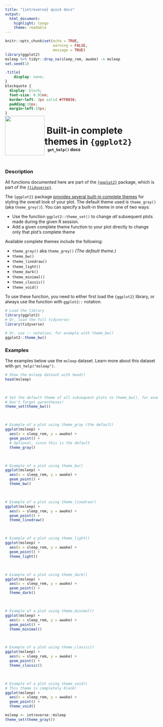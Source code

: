```yaml
---
title: "{introverse} quick docs"
output: 
  html_document:
    highlight: tango
    theme: readable
---
```



```r
knitr::opts_chunk$set(echo = TRUE, 
                      warning = FALSE, 
                      message = TRUE)
library(ggplot2)
msleep %>% tidyr::drop_na(sleep_rem, awake) -> msleep
set.seed(1)
```

```css
.title{
    display: none;
}
blockquote {
  display: block;
  font-size: 0.95em;
  border-left: 3px solid #7FB036;
  padding:10px;
  margin-left:10px;
}
```

<div>
<br>
 <img src = "logo.png" style = "float:left;height:130px;margin-top:-30px;">
 <span style = "font-weight:bold;font-size:30px;"> 
  &nbsp;Built-in complete themes in <code>{ggplot2}</code>
 </span>
 <br>
 <b>&nbsp;&nbsp;&nbsp;<code>get_help()</code> docs</b>
</div>
<br>

### Description

All functions documented here are part of the [`{ggplot2}`](https://ggplot2.tidyverse.org/) package, which is part of the [`{tidyverse}`](https://www.tidyverse.org/).

The `{ggplot2}` package [provides several built-in complete themes](https://ggplot2.tidyverse.org/reference/ggtheme.html) for styling the overall look of your plot. The default theme used is `theme_gray()` (aka `theme_grey()`). You can specify a built-in theme in one of two ways:

+ Use the function `ggplot2::theme_set()` to change _all_ subsequent plots made during the given R session.
+ Add a given complete theme function to your plot directly to change only that plot's complete theme

Available complete themes include the following:

+ `theme_gray()` aka `theme_grey()` _(The default theme.)_
+ `theme_bw()`
+ `theme_linedraw()`
+ `theme_light()`
+ `theme_dark()`
+ `theme_minimal()`
+ `theme_classic()`
+ `theme_void()`


<!-- Add the following if the topic is a function that does NOT come with base R, and uncomment/fill in the subsequent multiline HTML comment: -->
To use these function, you need to either first load the `{ggplot2}` library, or always use the function with `ggplot2::` notation.

```r
# Load the library
library(ggplot2)
# Or, load the full tidyverse:
library(tidyverse)

# Or, use :: notation, for example with theme_bw()
ggplot2::theme_bw() 
```


### Examples

The examples below use the `msleep` dataset. Learn more about this dataset with `get_help("msleep")`.

```r
# Show the msleep dataset with head()
head(msleep)
```

<br>
```r
# Set the default theme of all subsequent plots to theme_bw(), for example
# Don't forget parentheses!
theme_set(theme_bw())
```

<br>

```r
# Example of a plot using theme_gray (the default)
ggplot(msleep) + 
  aes(x = sleep_rem, y = awake) + 
  geom_point() +
  # Optional, since this is the default
  theme_gray()
```

<br>

```r
# Example of a plot using theme_bw()
ggplot(msleep) + 
  aes(x = sleep_rem, y = awake) + 
  geom_point() +
  theme_bw()
```

<br>


```r
# Example of a plot using theme_linedraw()
ggplot(msleep) + 
  aes(x = sleep_rem, y = awake) + 
  geom_point() +
  theme_linedraw()
```

<br>

```r
# Example of a plot using theme_light()
ggplot(msleep) + 
  aes(x = sleep_rem, y = awake) + 
  geom_point() +
  theme_light()
```

<br>


```r
# Example of a plot using theme_dark()
ggplot(msleep) + 
  aes(x = sleep_rem, y = awake) + 
  geom_point() +
  theme_dark()
```

<br>

```r
# Example of a plot using theme_minimal()
ggplot(msleep) + 
  aes(x = sleep_rem, y = awake) + 
  geom_point() +
  theme_minimal()
```

<br>

```r
# Example of a plot using theme_classic()
ggplot(msleep) + 
  aes(x = sleep_rem, y = awake) + 
  geom_point() +
  theme_classic()
```




<br>

```r
# Example of a plot using theme_void()
# This theme is completely blank!
ggplot(msleep) + 
  aes(x = sleep_rem, y = awake) + 
  geom_point() +
  theme_void()
```



```r
msleep <- introverse::msleep
theme_set(theme_gray())
```